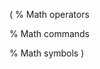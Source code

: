 \(
% Math operators
\newcommand{\argmax}{\arg\!\max}

% Math commands
\newcommand{\mat}[1]{\mathbf{#1}}

% Math symbols
\renewcommand{\RR}{\mathbb{R}}
\)


